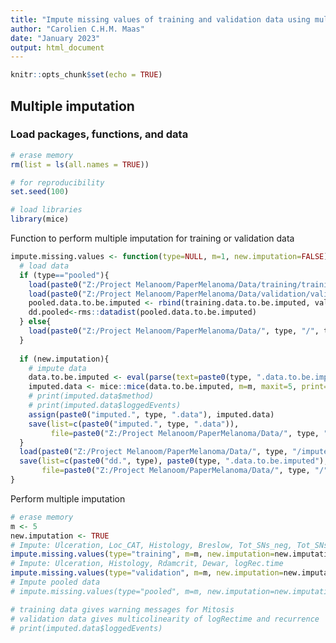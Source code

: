 ```yaml
---
title: "Impute missing values of training and validation data using multiple imputation"
author: "Carolien C.H.M. Maas"
date: "January 2023"
output: html_document
---
```


```r
knitr::opts_chunk$set(echo = TRUE)
```

## Multiple imputation

### Load packages, functions, and data 
```r
# erase memory
rm(list = ls(all.names = TRUE))

# for reproducibility
set.seed(100)

# load libraries
library(mice)
```

Function to perform multiple imputation for training or validation data
```r
impute.missing.values <- function(type=NULL, m=1, new.imputation=FALSE){
  # load data
  if (type=="pooled"){
    load(paste0("Z:/Project Melanoom/PaperMelanoma/Data/training/training.data.Rdata"))
    load(paste0("Z:/Project Melanoom/PaperMelanoma/Data/validation/validation.data.Rdata"))
    pooled.data.to.be.imputed <- rbind(training.data.to.be.imputed, validation.data.to.be.imputed)
    dd.pooled<-rms::datadist(pooled.data.to.be.imputed)
  } else{
    load(paste0("Z:/Project Melanoom/PaperMelanoma/Data/", type, "/", type, ".data.Rdata"))
  }
  
  if (new.imputation){
    # impute data
    data.to.be.imputed <- eval(parse(text=paste0(type, ".data.to.be.imputed")))
    imputed.data <- mice::mice(data.to.be.imputed, m=m, maxit=5, print=FALSE, seed=500)
    # print(imputed.data$method)
    # print(imputed.data$loggedEvents)
    assign(paste0("imputed.", type, ".data"), imputed.data)
    save(list=c(paste0("imputed.", type, ".data")),
         file=paste0("Z:/Project Melanoom/PaperMelanoma/Data/", type, "/imputed.", type, ".data.Rdata"), compress=TRUE)
  }
  load(paste0("Z:/Project Melanoom/PaperMelanoma/Data/", type, "/imputed.", type, ".data.Rdata"))
  save(list=c(paste0("dd.", type), paste0(type, ".data.to.be.imputed"), "m", paste0("imputed.", type, ".data")),
       file=paste0("Z:/Project Melanoom/PaperMelanoma/Data/", type, "/", type, ".data.Rdata"), compress=TRUE)
}
```

Perform multiple imputation
```r
# erase memory
m <- 5
new.imputation <- TRUE
# Impute: Ulceration, Loc_CAT, Histology, Breslow, Tot_SNs_neg, Tot_SNs_pos, Rdamcrit, Dewar, Mitosis, logRec.time
impute.missing.values(type="training", m=m, new.imputation=new.imputation)
# Impute: Ulceration, Histology, Rdamcrit, Dewar, logRec.time
impute.missing.values(type="validation", m=m, new.imputation=new.imputation)
# Impute pooled data
# impute.missing.values(type="pooled", m=m, new.imputation=new.imputation)

# training data gives warning messages for Mitosis
# validation data gives multicolinearity of logRectime and recurrence
# print(imputed.data$loggedEvents)
```
